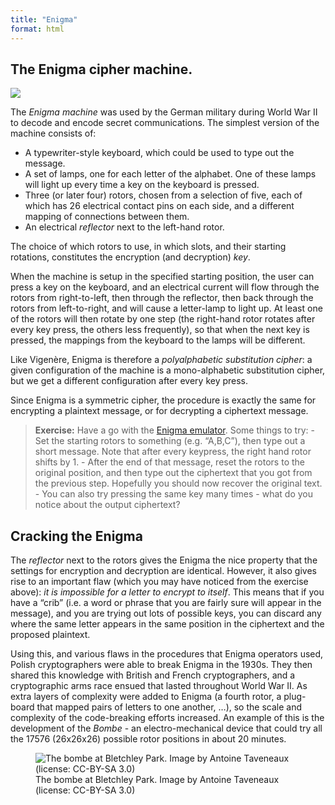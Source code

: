 ```yaml
---
title: "Enigma"
format: html
---
```


## The Enigma cipher machine.

![](images/Enigma-Machine.jpeg)

The *Enigma machine* was used by the German military during World War II to decode and encode secret communications.  The simplest version of the machine consists of:

  - A typewriter-style keyboard, which could be used to type out the message.
  - A set of lamps, one for each letter of the alphabet.  One of these lamps will light up every time a key on the keyboard is pressed.
  - Three (or later four) rotors, chosen from a selection of five, each of which has 26 electrical contact pins on each side, and a different mapping of connections between them.
  - An electrical *reflector* next to the left-hand rotor.

The choice of which rotors to use, in which slots, and their starting rotations, constitutes the encryption (and decryption) *key*.

When the machine is setup in the specified starting position, the user can press a key on the keyboard, and an electrical current will flow through the rotors from right-to-left, then through the reflector, then back through the rotors from left-to-right, and will cause a letter-lamp to light up.  At least one of the rotors will then rotate by one step (the right-hand rotor rotates after every key press, the others less frequently), so that when the next key is pressed, the mappings from the keyboard to the lamps will be different.

Like Vigenère, Enigma is therefore a *polyalphabetic substitution cipher*: a given configuration of the machine is a mono-alphabetic substitution cipher, but we get a different configuration after every key press.

Since Enigma is a symmetric cipher, the procedure is exactly the same for encrypting a plaintext message, or for decrypting a ciphertext message.

> **Exercise:**  Have a go with the [Enigma emulator](https://www.101computing.net/enigma-machine-emulator/).   Some things to try:
 - Set the starting rotors to something (e.g. "A,B,C"), then type out a short message.  Note that after every keypress, the right hand rotor shifts by 1.
 - After the end of that message, reset the rotors to the original position, and then type out the ciphertext that you got from the previous step.  Hopefully you should now recover the original text.
 - You can also try pressing the same key many times - what do you notice about the output ciphertext?


## Cracking the Enigma

The *reflector* next to the rotors gives the Enigma the nice property that the settings for encryption and decryption are identical.   However, it also gives rise to an important flaw (which you may have noticed from the exercise above): *it is impossible for a letter to encrypt to itself*.  This means that if you have a "crib" (i.e. a word or phrase that you are fairly sure will appear in the message), and you are trying out lots of possible keys, you can discard any where the same letter appears in the same position in the ciphertext and the proposed plaintext.

Using this, and various flaws in the procedures that Enigma operators used, Polish cryptographers were able to break Enigma in the 1930s.  They then shared this knowledge with British and French cryptographers, and a cryptographic arms race ensued that lasted throughout World War II.   As extra layers of complexity were added to Enigma (a fourth rotor, a plug-board that mapped pairs of letters to one another, ...), so the scale and complexity of the code-breaking efforts increased.  An example of this is the development of the *Bombe* - an electro-mechanical device that could try all the 17576 (26x26x26) possible rotor positions in about 20 minutes.

![The bombe at Bletchley Park.  Image by Antoine Taveneaux (license:
CC-BY-SA 3.0)](images/BletchleyParkBombe.jpg)